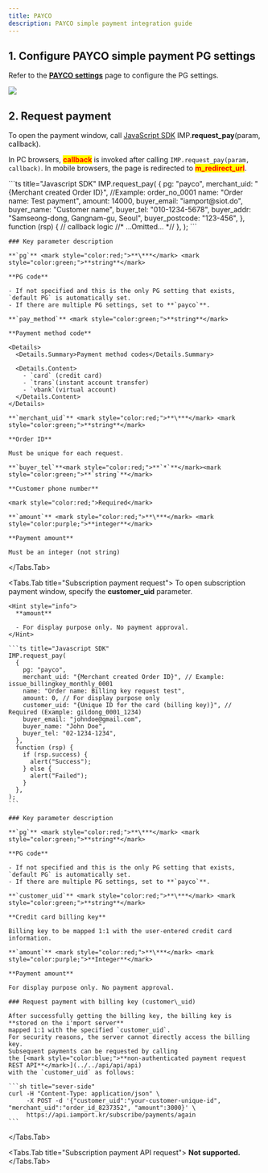 ```yaml
---
title: PAYCO
description: PAYCO simple payment integration guide
---
```



## 1. Configure PAYCO simple payment PG settings

Refer to the [**PAYCO settings**](../../ready/2-pg/pg/undefined-3) page
to configure the PG settings.

![](</gitbook-assets/en/screenshot 2022-06-01 6.25.22.png>)

## 2. Request payment

To open the payment window, call [JavaScript SDK](../../sdk/javascript-sdk/readme)
IMP.**request\_pay**(param, callback).

In PC browsers, <mark style="color:red;">**callback**</mark> is invoked after calling `IMP.request_pay(param, callback)`.
In mobile browsers, the page is redirected to <mark style="color:red;">**m\_redirect\_url**</mark>.

<Tabs>
  <Tabs.Tab title="General payment request">
    ```ts title="Javascript SDK"
    IMP.request_pay(
      {
        pg: "payco",
        merchant_uid: "{Merchant created Order ID}", //Example: order_no_0001
        name: "Order name: Test payment",
        amount: 14000,
        buyer_email: "iamport@siot.do",
        buyer_name: "Customer name",
        buyer_tel: "010-1234-5678",
        buyer_addr: "Samseong-dong, Gangnam-gu, Seoul",
        buyer_postcode: "123-456",
      },
      function (rsp) {
        // callback logic
        //* ...Omitted... *//
      },
    );
    ```

    ### Key parameter description

    **`pg`** <mark style="color:red;">**\***</mark> <mark style="color:green;">**string**</mark>

    **PG code**

    - If not specified and this is the only PG setting that exists, `default PG` is automatically set.
    - If there are multiple PG settings, set to **`payco`**.

    **`pay_method`** <mark style="color:green;">**string**</mark>

    **Payment method code**

    <Details>
      <Details.Summary>Payment method codes</Details.Summary>

      <Details.Content>
        - `card` (credit card)
        - `trans`(instant account transfer)
        - `vbank`(virtual account)
      </Details.Content>
    </Details>

    **`merchant_uid`** <mark style="color:red;">**\***</mark> <mark style="color:green;">**string**</mark>

    **Order ID**

    Must be unique for each request.

    **`buyer_tel`**<mark style="color:red;">**`*`**</mark><mark style="color:green;">**`string`**</mark>

    **Customer phone number**

    <mark style="color:red;">Required</mark>

    **`amount`** <mark style="color:red;">**\***</mark> <mark style="color:purple;">**integer**</mark>

    **Payment amount**

    Must be an integer (not string)
  </Tabs.Tab>

  <Tabs.Tab title="Subscription payment request">
    To open subscription payment window, specify the **customer\_uid** parameter.

    <Hint style="info">
      **amount**

      - For display purpose only. No payment approval.
    </Hint>

    ```ts title="Javascript SDK"
    IMP.request_pay(
      {
        pg: "payco",
        merchant_uid: "{Merchant created Order ID}", // Example: issue_billingkey_monthly_0001
        name: "Order name: Billing key request test",
        amount: 0, // For display purpose only
        customer_uid: "{Unique ID for the card (billing key)}", // Required (Example: gildong_0001_1234)
        buyer_email: "johndoe@gmail.com",
        buyer_name: "John Doe",
        buyer_tel: "02-1234-1234",
      },
      function (rsp) {
        if (rsp.success) {
          alert("Success");
        } else {
          alert("Failed");
        }
      },
    );
    ```

    ### Key parameter description

    **`pg`** <mark style="color:red;">**\***</mark> <mark style="color:green;">**string**</mark>

    **PG code**

    - If not specified and this is the only PG setting that exists, `default PG` is automatically set.
    - If there are multiple PG settings, set to **`payco`**.

    **`customer_uid`** <mark style="color:red;">**\***</mark> <mark style="color:green;">**string**</mark>

    **Credit card billing key**

    Billing key to be mapped 1:1 with the user-entered credit card information.

    **`amount`** <mark style="color:red;">**\***</mark> <mark style="color:purple;">**Integer**</mark>

    **Payment amount**

    For display purpose only. No payment approval.

    ### Request payment with billing key (customer\_uid)

    After successfully getting the billing key, the billing key is **stored on the i'mport server**
    mapped 1:1 with the specified `customer_uid`.
    For security reasons, the server cannot directly access the billing key.
    Subsequent payments can be requested by calling
    the [<mark style="color:blue;">**non-authenticated payment request REST API**</mark>](../../api/api/api)
    with the `customer_uid` as follows:

    ```sh title="sever-side"
    curl -H "Content-Type: application/json" \
         -X POST -d '{"customer_uid":"your-customer-unique-id", "merchant_uid":"order_id_8237352", "amount":3000}' \
         https://api.iamport.kr/subscribe/payments/again
    ```
  </Tabs.Tab>

  <Tabs.Tab title="Subscription payment API request">
    **Not supported.**
  </Tabs.Tab>
</Tabs>
